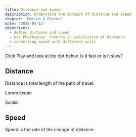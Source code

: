 ```yaml
---
title: Distance and Speed
description: Understand the concept of distance and speed
chapter: 'Motion & Forces'
date: '2020-04-13'
objectives:
  - define distance and speed
  - use Phythagoas' theorem in calculation of distance
  - converting speed with different units
---
```


Click Play and look at the dot below. Is it fast or is it slow?


<Scene gridLines={4} className="md:hidden">
  <ConstantAccSquare initialSpeed={200} initialX={100} initialY={30} />
  <ConstantAccSquare initialSpeed={300} color="red" initialY={60} />
</Scene>
<Scene width={500} gridLines={5} className="hidden md:block">
  <ConstantAccSquare initialSpeed={200} initialX={100} initialY={30} />
  <ConstantAccSquare initialSpeed={300} color="red" initialY={60} />
  <Timer />
</Scene>

## Distance

Distance is total length of the path of travel.

Lorem ipsum

Sulalal

## Speed

Speed is the rate of the change of distance.

